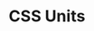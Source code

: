 ---
id: "web_mc_medium_008"
questionType: "MULTIPLE_CHOICE"
title: "CSS Units"
description: "Which unit is relative to the font-size of the element?"
difficulty: "MEDIUM"
category: "Web Development"
options:
  - "px"
  - "em"
  - "rem"
  - "%"
correctAnswer: 1
---